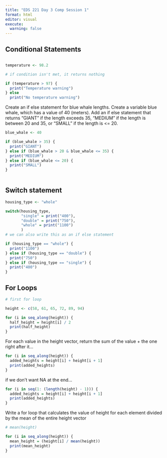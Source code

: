 ```yaml
---
title: "EDS 221 Day 3 Comp Session 1"
format: html
editor: visual
execute: 
  warning: false
---
```


## Conditional Statements

```r

```

```r
temperature <- 98.2

# if condition isn't met, it returns nothing

if (temperature > 97) {
  print("Temperature warning")
} else 
  print("No temperature warning")
```

Create an if else statement for blue whale lengths. Create a variable blue whale, which has a value of 40 (meters). Add an if else statement that returns "GIANT" if the length exceeds 35, "MEDIUM" if the length is between 20 and 35, or "SMALL" if the length is \<= 20.

```r

blue_whale <- 40

if (blue_whale > 35) {
  print("GIANT")
} else if (blue_whale > 20 & blue_whale <= 35) {
  print("MEDIUM")
} else if (blue_whale <= 20) {
  print("SMALL")
}
  

```

## Switch statement

```r
housing_type <- "whole"

switch(housing_type, 
       "single" = print("400"),
       "double" = print("750"),
       "whole" = print("1100")
       )
# we can also write this as an if else statement
```

```r
if (housing_type == "whole") {
  print("1100")
} else if (housing_type == "double") {
  print("750")
} else if (housing_type == "single") {
  print("400")
}
```

## For Loops

```r
# first for loop

height <- c(58, 61, 65, 72, 89, 94)

for (i in seq_along(height)) {
  half_height = height[i] / 2
  print(half_height)
}
```

For each value in the height vector, return the sum of the value + the one right after it...

```r
for (i in seq_along(height)) {
  added_heights = height[i] + height[i + 1]
  print(added_heights)
}
```

if we don't want NA at the end...

```r

for (i in seq(1: (length(height) - 1))) {
  added_heights = height[i] + height[i + 1]
  print(added_heights)
}
```

Write a for loop that calculates the value of height for each element divided by the mean of the entire height vector

```r
# mean(height)

for (i in seq_along(height)) {
  mean_height = (height[i] / mean(height))
  print(mean_height)
}
```
